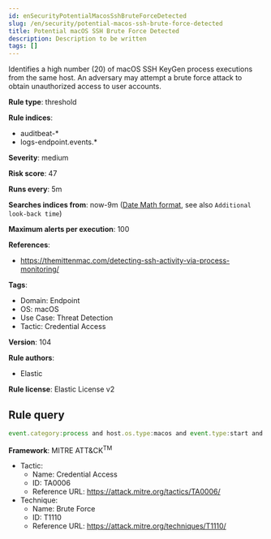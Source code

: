 ```yaml
---
id: enSecurityPotentialMacosSshBruteForceDetected
slug: /en/security/potential-macos-ssh-brute-force-detected
title: Potential macOS SSH Brute Force Detected
description: Description to be written
tags: []
---
```


<div id="potential-macos-ssh-brute-force-detected"></div>

Identifies a high number (20) of macOS SSH KeyGen process executions from the same host. An adversary may attempt a brute force attack to obtain unauthorized access to user accounts.

**Rule type**: threshold

**Rule indices**: 

* auditbeat-*
* logs-endpoint.events.*

**Severity**: medium

**Risk score**: 47

**Runs every**: 5m

**Searches indices from**: now-9m ([Date Math format](((ref))/common-options.html#date-math), see also <DocLink id="enSecurityRulesUiCreate" section="set-the-rules-schedule">`Additional look-back time`</DocLink>)

**Maximum alerts per execution**: 100

**References**: 

* https://themittenmac.com/detecting-ssh-activity-via-process-monitoring/

**Tags**: 

* Domain: Endpoint
* OS: macOS
* Use Case: Threat Detection
* Tactic: Credential Access

**Version**: 104

**Rule authors**: 

* Elastic

**Rule license**: Elastic License v2

## Rule query

```js
event.category:process and host.os.type:macos and event.type:start and process.name:"sshd-keygen-wrapper" and process.parent.name:launchd

```

**Framework**: MITRE ATT&CK<sup>TM</sup>

* Tactic:
    * Name: Credential Access
    * ID: TA0006
    * Reference URL: https://attack.mitre.org/tactics/TA0006/
* Technique:
    * Name: Brute Force
    * ID: T1110
    * Reference URL: https://attack.mitre.org/techniques/T1110/

